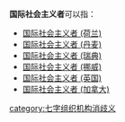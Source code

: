'''国际社会主义者'''可以指：

* [[国际社会主义者_(荷兰)|国际社会主义者 (荷兰)]]
* [[国际社会主义者_(丹麦)|国际社会主义者 (丹麦)]]
* [[国际社会主义者_(瑞典)|国际社会主义者 (瑞典)]]
* [[国际社会主义者_(挪威)|国际社会主义者 (挪威)]]
* [[国际社会主义者_(英国)|国际社会主义者 (英国)]]
* [[国际社会主义者_(加拿大)|国际社会主义者 (加拿大)]]

{{disambig|cat=政党消歧义}}
[[category:七字组织机构消歧义|category:七字组织机构消歧义]]